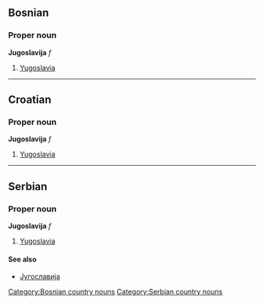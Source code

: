 ==Bosnian==
===Proper noun===
'''Jugoslavija''' ''f''
#[[Yugoslavia]]
[[Category:Bosnian country nouns]]
----
==Croatian==
===Proper noun===
'''Jugoslavija''' ''f''
#[[Yugoslavia]]
----
==Serbian==
===Proper noun===
'''Jugoslavija''' ''f''
#[[Yugoslavia]]
====See also====
*[[Југославија]]
[[Category:Serbian country nouns]]